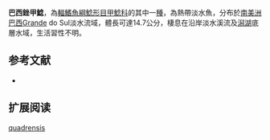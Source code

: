 {{Speciesbox
| name = 巴西銼甲鯰
| image =  
| image_width = 250px
| image_caption = 
| status = NE
| status_system = IUCN3.1
| genus = Rineloricaria
| species = quadrensis
| authority = [[Reis|Reis]], 1983
| synonyms = 
}}

'''巴西銼甲鯰'''，為[[輻鰭魚綱|輻鰭魚綱]][[鯰形目|鯰形目]][[甲鯰科|甲鯰科]]的其中一[[種|種]]，為熱帶淡水魚，分布於[[南美洲|南美洲]][[巴西|巴西]]Grande do Sul淡水流域，體長可達14.7公分，棲息在沿岸淡水溪流及[[潟湖|潟湖]]底層水域，生活習性不明。
==参考文献==
*{{FishBase_species|genus=Rineloricaria|species=quadrensis|year=2014|month=11}}

== 扩展阅读 ==
{{refbegin}}
{{wikispecies-inline|Rineloricaria quadrensis|巴西銼甲鯰}}
{{refend}}
{{Taxonbar|from=Q5501893}}

[[Category:銼甲鯰屬|quadrensis]]